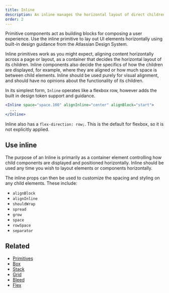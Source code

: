```yaml
---
title: Inline
description: An inline manages the horizontal layout of direct children using flexbox.
order: 2
---
```


Primitive components act as building blocks for composing a user experience. Use the inline primitive to lay out UI elements horizontally using built-in design guidance from the Atlassian Design System.

Inline primitives work as you might expect, aligning content horizontally across a page or layout, as a container that decides the horizontal layout of its children. Inline components also decide the specifics of how the children are displayed, for example, where they are aligned or how much space is between child elements. Inline should be used purely for visual alignment, and should have no opinions about the functionality of its children.

In its simplest form, `Inline` operates like a flexbox row, however adds the built in design token support and guidance.

```jsx
<Inline space="space.100" alignInline="center" alignBlock="start">
  ...
</Inline>
```

Inline also has a `flex-direction: row;`. This is the default for flexbox, so it is not explicitly applied.

## Use inline

The purpose of an Inline is primarily as a container element controlling how child components are displayed and positioned horizontally. Inline should be used any time you wish to layout elements or components horizontally.

The inline props can then be used to customize the spacing and styling on any child elements. These include:

- `alignBlock`
- `alignInline`
- `shouldWrap`
- `spread`
- `grow`
- `space`
- `rowSpace`
- `separator`

## Related

- [Primitives](/components/primitives/overview)
- [Box](/components/primitives/box/usage)
- [Stack](/components/primitives/stack/usage)
- [Grid](/components/primitives/grid/examples)
- [Bleed](/components/primitives/bleed/examples)
- [Flex](/components/primitives/flex/examples)
